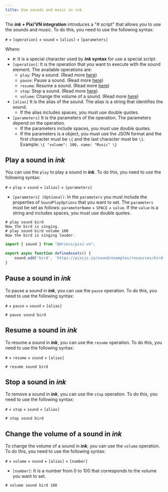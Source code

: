 ```yaml
---
title: Use sounds and music in ink
---
```


The **_ink_ + Pixi’VN integration** introduces a "# script" that allows you to use the <DynamicLink href="/start/sound">sounds and music</DynamicLink>. To do this, you need to use the following syntax:

`#` + `[operation]` + `sound` + `[alias]` + `[parameters]`

Where:

- `#`: It is a special character used by **_ink_ syntax** for use a special script.
- `[operation]`: It is the operation that you want to execute with the sound element. The available operations are:
  - `play`: Play a sound. (Read more [here](#play-a-sound-in-ink))
  - `pause`: Pause a sound. (Read more [here](#pause-a-sound-in-ink))
  - `resume`: Resume a sound. (Read more [here](#resume-a-sound-in-ink))
  - `stop`: Stop a sound. (Read more [here](#stop-a-sound-in-ink))
  - `volume`: Change the volume of a sound. (Read more [here](#change-the-volume-of-a-sound-in-ink))
- `[alias]` It is the alias of the sound. The alias is a string that identifies the sound.
  - If the alias includes spaces, you must use double quotes.
- `[parameters]` It is the parameters of the operation. The parameters depend on the operation.
  - If the parameters include spaces, you must use double quotes.
  - If the parameters is a object, you must use the JSON format and the first character must be `\{` and the last character must be `\}`. Example: `\{ "volume": 100, name: "Music" \}`

<Sandbox
  template="nqflhd"
  entry="/src/ink/start.ink,/src/utils/assets-utility.ts"
/>

## Play a sound in _ink_

You can use the `play` to play a sound in **_ink_**. To do this, you need to use the following syntax:

`#` + `play` + `sound` + `[alias]` + `[parameters]`

- `[parameters] (Optional)`: In the `parameters` you must include the properties of `SoundPlayOptions` that you want to set. The `parameters` must be set as follows: `parameterName` + `SPACE` + `value`. If the `value` is a string and includes spaces, you must use double quotes.

```ink tab="ink/start.ink"
# play sound bird
Now the bird is singing.
# play sound bird volume 100
Now the bird is singing louder.
```

```ts tab="utils/defineAssets.ts"
import { sound } from "@drincs/pixi-vn";

export async function defineAssets() {
    sound.add('bird', 'https://pixijs.io/sound/examples/resources/bird.mp3');
}
```

## Pause a sound in _ink_

To pause a sound in **_ink_**, you can use the `pause` operation. To do this, you need to use the following syntax:

`#` + `pause` + `sound` + `[alias]`

```ink
# pause sound bird
```

## Resume a sound in _ink_

To resume a sound in **_ink_**, you can use the `resume` operation. To do this, you need to use the following syntax:

`#` + `resume` + `sound` + `[alias]`

```ink
# resume sound bird
```

## Stop a sound in _ink_

To remove a sound in **_ink_**, you can use the `stop` operation. To do this, you need to use the following syntax:

`#` + `stop` + `sound` + `[alias]`

```ink
# stop sound bird
```

## Change the volume of a sound in _ink_

To change the volume of a sound in **_ink_**, you can use the `volume` operation. To do this, you need to use the following syntax:

`#` + `volume` + `sound` + `[alias]` + `[number]`

- `[number]`: It is a number from 0 to 100 that corresponds to the volume you want to set.

```ink
# volume sound bird 100
```
